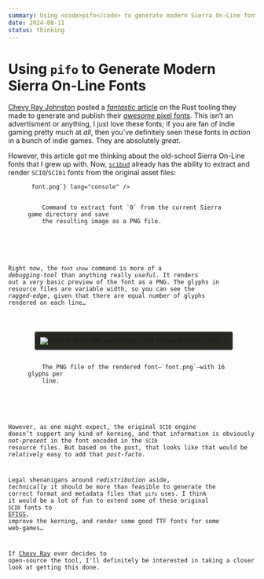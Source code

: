 ```yaml
---
summary: Using <code>pifo</code> to generate modern Sierra On-Line fonts
date: 2024-08-11
status: thinking
---
```



# Using <code>pifo</code> to Generate Modern Sierra On-Line Fonts

[Chevy Ray Johnston][chevyray] posted a [_fantastic_ article](https://chevyray.dev/blog/creating-175-fonts/) on the Rust tooling they made to generate and publish their [_awesome_ pixel fonts](https://chevyray.itch.io/). This isn&rsquo;t an advertisment or anything, I just love these fonts; if you are fan of indie gaming pretty much at _all_, then you&rsquo;ve definitely seen these fonts in _action_ in a bunch of indie games. They are absolutely _great_.

However, this article got me thinking about the old-school Sierra On-Line fonts that I grew up with. Now, [`scibud`](https://www.npmjs.com/package/@4bitlabs/scibud) already has the ability to extract and render `SCI0`/`SCI01` fonts from the original asset files:

<figure>
  <Code code={`$ npx @4bitlabs/scibud font show 0 > font.png`} lang="console" />
  <figcaption>
    Command to extract font `0` from the current Sierra game directory and save
    the resulting image as a PNG file.
  </figcaption>
</figure>

Right now, the `font show` command is more of a _debugging-tool_ than anything really _useful_. It renders out a _very_ basic preview of the font as a PNG. The glyphs in resource files are variable width, so you can see the _ragged-edge_, given that there are equal number of glyphs rendered on each line&hellip;

<figure>
  <Image
    src={sierraFont000}
    style="background-color: #272822; padding: 1.5ch; border-radius: 0.5ch"
    inferSize
    alt="Sierra font.000 extracted from Leisure Suit Larry 3"
  />
  <figcaption>
    The PNG file of the rendered font&mdash;`font.png`&mdash;with 16 glyphs per
    line.
  </figcaption>
</figure>

However, as one might expect, the original `SCI0` engine doesn&rsquo;t support any kind of kerning, and that information is obviously _not-present_ in the font encoded in the `SCI0` resource files. But based on the post, that looks like that would be _relatively_ easy to add that _post-facto_.

Legal shenanigans around _redistribution_ aside, _technically_ it should be more than feasible to generate the correct format and metadata files that `pifo` uses. I think it would be a lot of fun to extend some of these original `SCI0` fonts to <abbr title="English, French, Italian, German, and Spanish">EFIGS</abbr>, improve the kerning, and render some good TTF fonts for some web-games&hellip;

If [Chevy Ray][chevyray] ever decides to open-source the tool, I'll definitely be interested in taking a closer look at getting this done.

[chevyray]: https://chevyray.dev/
